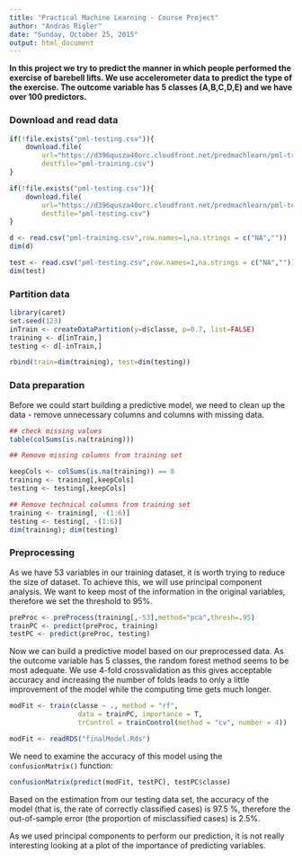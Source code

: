```yaml
---
title: "Practical Machine Learning - Course Project"
author: "Andras Rigler"
date: "Sunday, October 25, 2015"
output: html_document
---
```

**In this project we try to predict the manner in which people performed the exercise of barebell lifts. We use accelerometer data to predict the type of the exercise. The outcome variable has 5 classes (A,B,C,D,E) and we have over 100 predictors.**

### Download and read data

```r
if(!file.exists("pml-testing.csv")){
    download.file(
        url="https://d396qusza40orc.cloudfront.net/predmachlearn/pml-training.csv",
        destfile="pml-training.csv")
}

if(!file.exists("pml-testing.csv")){
    download.file(
        url="https://d396qusza40orc.cloudfront.net/predmachlearn/pml-testing.csv",
        destfile="pml-testing.csv")
}

d <- read.csv("pml-training.csv",row.names=1,na.strings = c("NA",""))
dim(d)

test <- read.csv("pml-testing.csv",row.names=1,na.strings = c("NA",""))
dim(test)
```

### Partition data

```r
library(caret)
set.seed(123)
inTrain <- createDataPartition(y=d$classe, p=0.7, list=FALSE)
training <- d[inTrain,]
testing <- d[-inTrain,]

rbind(train=dim(training), test=dim(testing))
```

### Data preparation

Before we could start building a predictive model, we need to clean up the data - remove unnecessary columns and columns with missing data.

```r
## check missing values
table(colSums(is.na(training)))

## Remove missing columns from training set

keepCols <- colSums(is.na(training)) == 0
training <- training[,keepCols]
testing <- testing[,keepCols]

## Remove technical columns from training set
training <- training[, -(1:6)]
testing <- testing[, -(1:6)]
dim(training); dim(testing)
```

### Preprocessing

As we have 53 variables in our training dataset, it is worth trying to reduce the size of dataset. To achieve this, we will use principal component analysis. We want to keep most of the information in the original variables, therefore we set the threshold to 95%.

```r
preProc <- preProcess(training[,-53],method="pca",thresh=.95)
trainPC <- predict(preProc, training)
testPC <- predict(preProc, testing)
```

Now we can build a predictive model based on our preprocessed data. As the outcome variable has 5 classes, the random forest method seems to be most adequate. We use 4-fold crossvalidation as this gives acceptable accuracy and increasing the number of folds leads to only a little improvement of the model while the computing time gets much longer.

```r
modFit <- train(classe ~ ., method = "rf", 
                 data = trainPC, importance = T, 
                 trControl = trainControl(method = "cv", number = 4))
```
```r
modFit <- readRDS("finalModel.Rds")
```

We need to examine the accuracy of this model using the `confusionMatrix()` function:

```r
confusionMatrix(predict(modFit, testPC), testPC$classe)
```

Based on the estimation from our testing data set, the accuracy of the model (that is, the rate of correctly classified cases) is 97.5 %, therefore the out-of-sample error (the proportion of misclassified cases) is 2.5%.

As we used principal components to perform our prediction, it is not really interesting looking at a plot of the importance of predicting variables.

